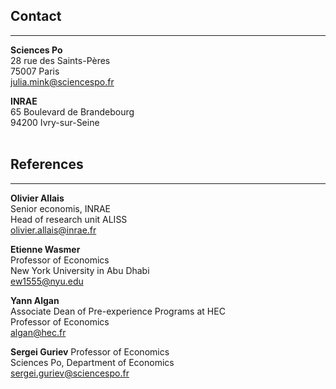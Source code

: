 ##

## Contact
***


**Sciences Po**  
28 rue des Saints-Pères  
75007 Paris  
[julia.mink@sciencespo.fr](mailto:julia.mink@sciencespo.fr)
<br>


**INRAE**  
65 Boulevard de Brandebourg  
94200 Ivry-sur-Seine  
<br>

## References
***

**Olivier Allais**  
Senior economis, INRAE  
Head of research unit ALISS  
[olivier.allais@inrae.fr](mailto:olivier.allais@inrae.fr){target="_blank"}
<br>

**Etienne Wasmer**  
Professor of Economics  
New York University in Abu Dhabi  
[ew1555@nyu.edu](mailto:ew1555@nyu.edu){target="_blank"}
<br>

**Yann Algan**  
Associate Dean of Pre-experience Programs at HEC  
Professor of Economics  
[algan@hec.fr](mailto:algan@hec.fr){target="_blank"}
<br>

**Sergei Guriev**
Professor of Economics  
Sciences Po, Department of Economics  
[sergei.guriev@sciencespo.fr](mailto:sergei.guriev@sciencespo.fr){target="_blank"}



